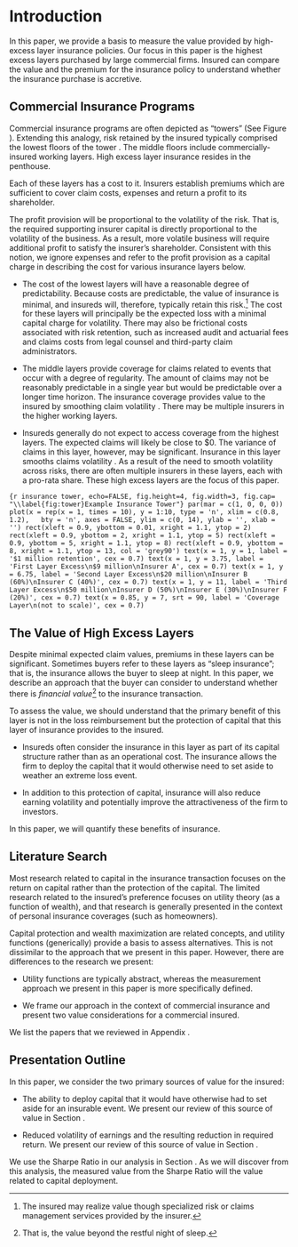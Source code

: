 # Introduction

In this paper, we provide a basis to measure the value provided by high-excess layer insurance policies. Our focus in this paper is the highest excess layers purchased by large commercial firms. Insured can compare the value and the premium for the insurance policy to understand whether the insurance purchase is accretive. 

## Commercial Insurance Programs 

Commercial insurance programs are often depicted as "towers" (See Figure \ref{fig:tower}). Extending this analogy, risk retained by the insured typically comprised the lowest floors of the tower . The middle floors include commercially-insured working layers.  High excess layer insurance resides in the penthouse. 

Each of these layers has a cost to it. Insurers establish premiums which are sufficient to cover claim costs, expenses and return a profit to its shareholder. 

The profit provision will be proportional to the volatility of the risk. That is, the required supporting insurer capital is directly proportional to the volatility of the business. As a result, more volatile business will require additional profit to satisfy the insurer's shareholder. Consistent with this notion, we ignore expenses and refer to the profit provision as a capital charge in describing the cost for various insurance layers below. 

*   The cost of the lowest layers will have a reasonable degree of predictability. Because costs are predictable, the value of insurance is minimal, and insureds will, therefore, typically retain this risk.^[The insured may realize value though specialized risk or claims management services provided by the insurer.] The cost for these layers will principally be the expected loss with a minimal capital charge for volatility. There may also be frictional costs associated with risk retention, such as increased audit and actuarial fees and claims costs from legal counsel and third-party claim administrators.

*   The middle layers provide coverage for claims related to events that occur with a degree of regularity. The amount of claims may not be reasonably predictable in a single year but would be predictable over a longer time horizon. The insurance coverage provides value to the insured by smoothing claim volatility \emph{over time}. There may be multiple insurers in the higher working layers.

*   Insureds generally do not expect to access coverage from the highest layers. The expected claims will likely be close to $0. The variance of claims in this layer, however, may be significant.  Insurance in this layer smooths claims volatility \emph{over risks and time}. As a result of the need to smooth volatility across risks, there are often multiple insurers in these layers, each with a pro-rata share. These high excess layers are the focus of this paper.

```{r insurance tower, echo=FALSE, fig.height=4, fig.width=3, fig.cap= "\\label{fig:tower}Example Insurance Tower"}
par(mar = c(1, 0, 0, 0))
plot(x = rep(x = 1, times = 10), y = 1:10, type = 'n', xlim = c(0.8, 1.2),
  bty = 'n', axes = FALSE, ylim = c(0, 14), ylab = '', xlab = '')
rect(xleft = 0.9, ybottom = 0.01, xright = 1.1, ytop = 2)
rect(xleft = 0.9, ybottom = 2, xright = 1.1, ytop = 5)
rect(xleft = 0.9, ybottom = 5, xright = 1.1, ytop = 8)
rect(xleft = 0.9, ybottom = 8, xright = 1.1, ytop = 13, col = 'grey90')
text(x = 1, y = 1, label = '$1 million retention', cex = 0.7)
text(x = 1, y = 3.75, label = 'First Layer Excess\n$9 million\nInsurer A', cex = 0.7)
text(x = 1, y = 6.75, label = 'Second Layer Excess\n$20 million\nInsurer B (60%)\nInsurer C (40%)', cex = 0.7)
text(x = 1, y = 11, label = 'Third Layer Excess\n$50 million\nInsurer D (50%)\nInsurer E (30%)\nInsurer F (20%)', cex = 0.7)
text(x = 0.85, y = 7, srt = 90, label = 'Coverage Layer\n(not to scale)', cex = 0.7)
```

## The Value of High Excess Layers

Despite minimal expected claim values, premiums in these layers can be significant. Sometimes buyers refer to these layers as "sleep insurance"; that is, the insurance allows the buyer to sleep at night. In this paper, we describe an approach that the buyer can consider to understand whether there is *financial value*^[That is, the value beyond the restful night of sleep.] to the insurance transaction. 

To assess the value, we should understand that the primary benefit of this layer is not in the loss reimbursement but the protection of capital that this layer of insurance provides to the insured. 

* Insureds often consider the insurance in this layer as part of its capital structure rather than as an operational cost.  The insurance allows the firm to deploy the capital that it would otherwise need to set aside to weather an extreme loss event.

* In addition to this protection of capital, insurance will also reduce earning volatility and potentially improve the attractiveness of the firm to investors. 

In this paper, we will quantify these benefits of insurance.

## Literature Search

Most research related to capital in the insurance transaction focuses on the \emph{insurer's} return on capital rather than the protection of the \emph{insured's} capital. The limited research related to the insured's preference focuses on utility theory (as a function of wealth), and that research is generally presented in the context of personal insurance coverages (such as homeowners). 

Capital protection and wealth maximization are related concepts, and utility functions (generically) provide a basis to assess alternatives. This is not dissimilar to the approach that we present in this paper. However, there are differences to the research we present:

* Utility functions are typically abstract, whereas the measurement approach we present in this paper is more specifically defined. 

* We frame our approach in the context of commercial insurance and present two value considerations for a commercial insured. 

We list the papers that we reviewed in Appendix \ref{literature-review}.

## Presentation Outline

In this paper, we consider the two primary sources of value for the insured:

-   The ability to deploy capital that it would have otherwise had to set aside for an insurable event. We present our review of this source of value in Section \ref{capital-deployment}.

- Reduced volatility of earnings and the resulting reduction in required return. We present our review of this source of value in Section \ref{risk-adjustment-to-required-return}.

We use the Sharpe Ratio in our analysis in Section \ref{risk-adjustment-to-required-return}. As we will discover from this analysis, the measured value from the Sharpe Ratio will \emph{include} the value related to capital deployment.

